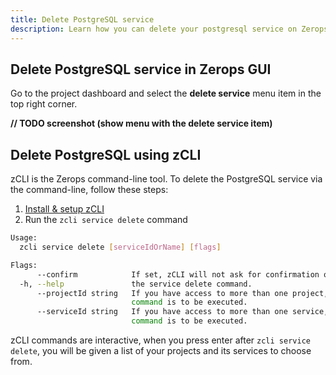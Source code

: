 ```yaml
---
title: Delete PostgreSQL service
description: Learn how you can delete your postgresql service on Zerops.
---
```


## Delete PostgreSQL service in Zerops GUI

Go to the project dashboard and select the **delete service** menu item in the top right corner.

**// TODO screenshot (show menu with the delete service item)**

## Delete PostgreSQL using zCLI

zCLI is the Zerops command-line tool. To delete the PostgreSQL service via the command-line, follow these steps:

1. [Install & setup zCLI](/references/cli)
2. Run the `zcli service delete` command

```sh
Usage:
  zcli service delete [serviceIdOrName] [flags]

Flags:
      --confirm            If set, zCLI will not ask for confirmation of destructive operations.
  -h, --help               the service delete command.
      --projectId string   If you have access to more than one project, you must specify the project ID for which the
                           command is to be executed.
      --serviceId string   If you have access to more than one service, you must specify the service ID for which the
                           command is to be executed.
```

zCLI commands are interactive, when you press enter after `zcli service delete`, you will be given a list of your projects and its services to choose from.
